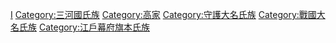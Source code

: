 [[Category:吉良氏|I]]
[[Category:三河國氏族|Category:三河國氏族]]
[[Category:高家|Category:高家]]
[[Category:守護大名氏族|Category:守護大名氏族]]
[[Category:戰國大名氏族|Category:戰國大名氏族]]
[[Category:江戶幕府旗本氏族|Category:江戶幕府旗本氏族]]